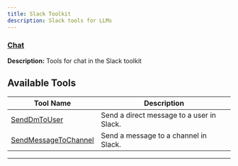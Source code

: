 ```yaml
---
title: Slack Toolkit
description: Slack tools for LLMs
---
```


### [Chat](./slack/chat.mdx)

**Description:** Tools for chat in the Slack toolkit

## Available Tools

| Tool Name                                 | Description                                 |
|-------------------------------------------|---------------------------------------------|
| [SendDmToUser](#senddmtouser)             | Send a direct message to a user in Slack.   |
| [SendMessageToChannel](#sendmessagetochannel) | Send a message to a channel in Slack. |

---
